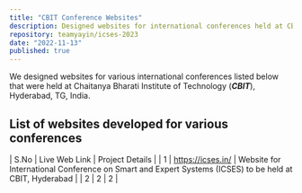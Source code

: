 ```yaml
---
title: "CBIT Conference Websites"
description: Designed websites for international conferences held at CBIT, Hyderabad
repository: teamyayin/icses-2023
date: "2022-11-13"
published: true
---
```


We designed websites for various international conferences listed below that were held at Chaitanya Bharati Institute of Technology (**_CBIT_**), Hyderabad, TG, India.

## List of websites developed for various conferences

| S.No | Live Web Link | Project Details |
| 1 | https://icses.in/ | Website for International Conference on Smart and Expert Systems (ICSES) to be held at CBIT, Hyderabad |
| 2 | 2 | 2 |
